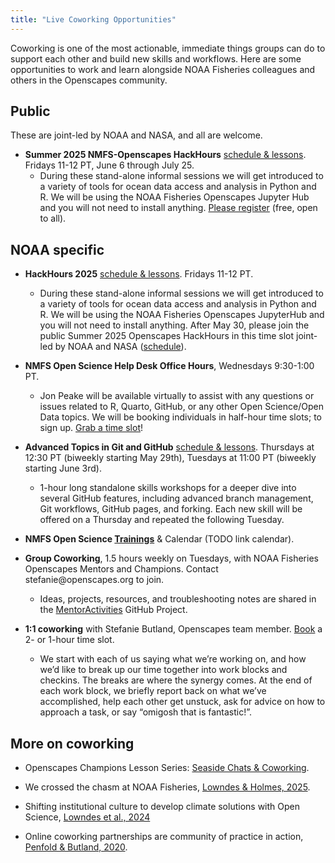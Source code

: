```yaml
---
title: "Live Coworking Opportunities"
---
```


Coworking is one of the most actionable, immediate things groups can do to support each other and build new skills and workflows. Here are some opportunities to work and learn alongside NOAA Fisheries colleagues and others in the Openscapes community.

## Public

These are joint-led by NOAA and NASA, and all are welcome.

-   **Summer 2025 NMFS-Openscapes HackHours** [schedule & lessons](https://nmfs-opensci.github.io/NMFSHackDays-2025/). Fridays 11-12 PT, June 6 through July 25.
    -   During these stand-alone informal sessions we will get introduced to a variety of tools for ocean data access and analysis in Python and R. We will be using the NOAA Fisheries Openscapes Jupyter Hub and you will not need to install anything. [Please register](https://zoom.us/meeting/register/Om99ecCMSrqepyDVDJ7bBA) (free, open to all).

## NOAA specific

-   **HackHours 2025** [schedule & lessons](https://nmfs-opensci.github.io/NMFSHackDays-2025/). Fridays 11-12 PT.

    -   During these stand-alone informal sessions we will get introduced to a variety of tools for ocean data access and analysis in Python and R. We will be using the NOAA Fisheries Openscapes JupyterHub and you will not need to install anything. After May 30, please join the public Summer 2025 Openscapes HackHours in this time slot joint-led by NOAA and NASA ([schedule](https://github.com/nmfs-openscapes/hackhours-planning/blob/main/jun-jul-2025/schedule.md)).

-   **NMFS Open Science Help Desk Office Hours**, Wednesdays 9:30-1:00 PT.

    -   Jon Peake will be available virtually to assist with any questions or issues related to R, Quarto, GitHub, or any other Open Science/Open Data topics. We will be booking individuals in half-hour time slots; to sign up. [Grab a time slot](https://calendar.app.google/TTkn1jaAz1t98SWLA)!

- **Advanced Topics in Git and GitHub** [schedule & lessons](https://nmfs-opensci.github.io/GitHub-Clinic/schedule.html). Thursdays at 12:30 PT (biweekly starting May 29th), Tuesdays at 11:00 PT (biweekly starting June 3rd).
  - 1-hour long standalone skills workshops for a deeper dive into several GitHub features, including advanced branch management, Git workflows, GitHub pages, and forking. Each new skill will be offered on a Thursday and repeated the following Tuesday.
 
-   **NMFS Open Science [Trainings](https://sites.google.com/noaa.gov/nmfs-hq-st-open-science/trainings)** & Calendar (TODO link calendar).

-   **Group Coworking**, 1.5 hours weekly on Tuesdays, with NOAA Fisheries Openscapes Mentors and Champions. Contact stefanie\@openscapes.org to join.

    -   Ideas, projects, resources, and troubleshooting notes are shared in the [MentorActivities](https://github.com/orgs/nmfs-openscapes/projects/46) GitHub Project.

-   **1:1 coworking** with Stefanie Butland, Openscapes team member. [Book](https://calendly.com/stefaniebutland/) a 2- or 1-hour time slot.

    -   We start with each of us saying what we're working on, and how we’d like to break up our time together into work blocks and checkins. The breaks are where the synergy comes. At the end of each work block, we briefly report back on what we’ve accomplished, help each other get unstuck, ask for advice on how to approach a task, or say “omigosh that is fantastic!”.

## More on coworking

-   Openscapes Champions Lesson Series: [Seaside Chats & Coworking](https://openscapes.github.io/series/what-to-expect.html#seaside-chats-coworking).

-   We crossed the chasm at NOAA Fisheries, [Lowndes & Holmes, 2025](https://openscapes.org/blog/2025-05-13-cng-conf/).

-   Shifting institutional culture to develop climate solutions with Open Science, [Lowndes et al., 2024](https://onlinelibrary.wiley.com/doi/10.1002/ece3.11341)

-   Online coworking partnerships are community of practice in action, [Penfold & Butland, 2020](https://www.cscce.org/2020/02/04/online-co-working-partnerships-are-community-of-practice-in-action/).
